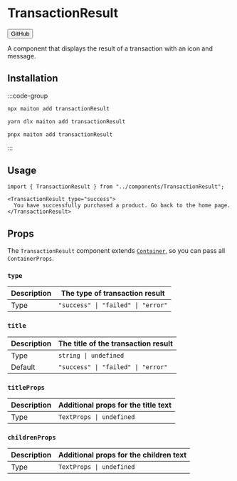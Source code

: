 
# TransactionResult

<Button href="https://github.com/builders-garden/maiton-ui/blob/main/components/TransactionResult.tsx">GitHub</Button>

A component that displays the result of a transaction with an icon and message.

## Installation

:::code-group

```bash [npm]
npx maiton add transactionResult
```

```bash [yarn]
yarn dlx maiton add transactionResult
```

```bash [pnpm]
pnpx maiton add transactionResult
```

:::
## Usage

```tsx
import { TransactionResult } from "../components/TransactionResult";
```

```tsx
<TransactionResult type="success">
  You have successfully purchased a product. Go back to the home page.
</TransactionResult>
```

## Props

The `TransactionResult` component extends [`Container`](#container), so you can pass all `ContainerProps`.

### `type`

| Description | The type of transaction result     |
|-------------|----------------------------------- |
| Type        | `"success" \| "failed" \| "error"` |

### `title`

| Description | The title of the transaction result |
|-------------|------------------------------------ |
| Type        | `string \| undefined`               |
| Default     | `"success" \| "failed" \| "error"`  |

### `titleProps`

| Description | Additional props for the title text |
|-------------|------------------------------------ |
| Type        | `TextProps \| undefined`            |

### `childrenProps`

| Description | Additional props for the children text |
|-------------|--------------------------------------- |
| Type        | `TextProps \| undefined`               |
